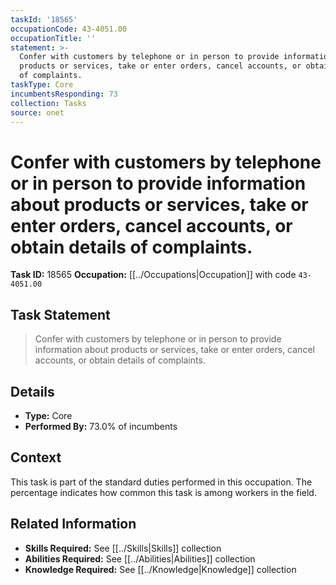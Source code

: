 ```yaml
---
taskId: '18565'
occupationCode: 43-4051.00
occupationTitle: ''
statement: >-
  Confer with customers by telephone or in person to provide information about
  products or services, take or enter orders, cancel accounts, or obtain details
  of complaints.
taskType: Core
incumbentsResponding: 73
collection: Tasks
source: onet
---
```

# Confer with customers by telephone or in person to provide information about products or services, take or enter orders, cancel accounts, or obtain details of complaints.

**Task ID:** 18565
**Occupation:** [[../Occupations|Occupation]] with code `43-4051.00`

## Task Statement

> Confer with customers by telephone or in person to provide information about products or services, take or enter orders, cancel accounts, or obtain details of complaints.

## Details

- **Type:** Core
- **Performed By:** 73.0% of incumbents

## Context

This task is part of the standard duties performed in this occupation. The percentage indicates how common this task is among workers in the field.

## Related Information

- **Skills Required:** See [[../Skills|Skills]] collection
- **Abilities Required:** See [[../Abilities|Abilities]] collection
- **Knowledge Required:** See [[../Knowledge|Knowledge]] collection
